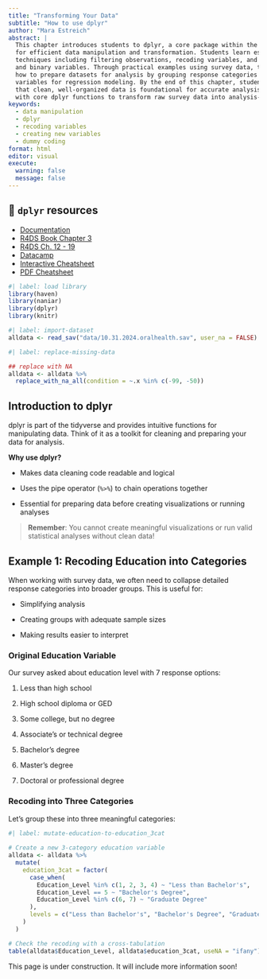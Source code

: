 ```yaml
---
title: "Transforming Your Data"
subtitle: "How to use dplyr"
author: "Mara Estreich"
abstract: |
  This chapter introduces students to dplyr, a core package within the tidyverse designed
  for efficient data manipulation and transformation. Students learn essential data cleaning
  techniques including filtering observations, recoding variables, and creating new categorical
  and binary variables. Through practical examples using survey data, the chapter demonstrates
  how to prepare datasets for analysis by grouping response categories and creating dummy
  variables for regression modeling. By the end of this chapter, students will understand
  that clean, well-organized data is foundational for accurate analysis and will be equipped
  with core dplyr functions to transform raw survey data into analysis-ready datasets.
keywords:
  - data manipulation
  - dplyr
  - recoding variables
  - creating new variables
  - dummy coding
format: html
editor: visual
execute:
  warning: false
  message: false
---
```


::: callout-tip
## 📖 `dplyr` resources

-   [Documentation](https://dplyr.tidyverse.org/index.html)
-   [R4DS Book Chapter 3](https://r4ds.hadley.nz/data-transform.html)
-   [R4DS Ch. 12 - 19](https://r4ds.hadley.nz/transform.html)
-   [Datacamp](https://www.datacamp.com/courses/data-manipulation-with-dplyr)
-   [Interactive Cheatsheet](https://rstudio.github.io/cheatsheets/html/data-transformation.html)
-   [PDF Cheatsheet](https://rstudio.github.io/cheatsheets/data-transformation.pdf)
:::

```r
#| label: load library
library(haven)
library(naniar)
library(dplyr)
library(knitr)
```

```r
#| label: import-dataset
alldata <- read_sav("data/10.31.2024.oralhealth.sav", user_na = FALSE)
```

```r
#| label: replace-missing-data

## replace with NA
alldata <- alldata %>%
  replace_with_na_all(condition = ~.x %in% c(-99, -50))
```

## Introduction to dplyr

dplyr is part of the tidyverse and provides intuitive functions for manipulating data. Think of it as a toolkit for cleaning and preparing your data for analysis.

**Why use dplyr?**

-   Makes data cleaning code readable and logical

-   Uses the pipe operator (`%>%`) to chain operations together

-   Essential for preparing data before creating visualizations or running analyses

> **Remember**: You cannot create meaningful visualizations or run valid statistical analyses without clean data!

## Example 1: Recoding Education into Categories

When working with survey data, we often need to collapse detailed response categories into broader groups. This is useful for:

-   Simplifying analysis

-   Creating groups with adequate sample sizes

-   Making results easier to interpret

### Original Education Variable

Our survey asked about education level with 7 response options:

1.  Less than high school

2.  High school diploma or GED

3.  Some college, but no degree

4.  Associate's or technical degree

5.  Bachelor's degree

6.  Master's degree

7.  Doctoral or professional degree

### Recoding into Three Categories

Let's group these into three meaningful categories:

```r
#| label: mutate-education-to-education_3cat
  
# Create a new 3-category education variable
alldata <- alldata %>%
  mutate(
    education_3cat = factor(
      case_when(
        Education_Level %in% c(1, 2, 3, 4) ~ "Less than Bachelor's",
        Education_Level == 5 ~ "Bachelor's Degree",
        Education_Level %in% c(6, 7) ~ "Graduate Degree"
      ),
      levels = c("Less than Bachelor's", "Bachelor's Degree", "Graduate Degree")
    )
  )

# Check the recoding with a cross-tabulation
table(alldata$Education_Level, alldata$education_3cat, useNA = "ifany")
```

::: callout-warning
This page is under construction. It will include more information soon!
:::
